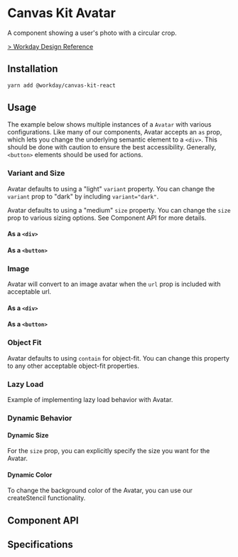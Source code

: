 


<Meta title="Components/Avatar" />

# Canvas Kit Avatar

A component showing a user's photo with a circular crop.

[> Workday Design Reference](https://canvas.workdaydesign.com/components/indicators/avatar)

## Installation

```sh
yarn add @workday/canvas-kit-react
```

## Usage

<SymbolDescription name="Avatar" fileName="/react/" />

The example below shows multiple instances of a `Avatar` with various configurations. Like many of
our components, Avatar accepts an `as` prop, which lets you change the underlying semantic element
to a `<div>`. This should be done with caution to ensure the best accessibility. Generally,
`<button>` elements should be used for actions.

### Variant and Size

Avatar defaults to using a "light" `variant` property. You can change the `variant` prop to "dark"
by including `variant="dark"`.

Avatar defaults to using a "medium" `size` property. You can change the `size` prop to various
sizing options. See Component API for more details.

#### As a `<div>`

<ExampleCodeBlock code={LightVariantDiv} />

<ExampleCodeBlock code={DarkVariantDiv} />

#### As a `<button>`

<ExampleCodeBlock code={LightVariantButton} />

<ExampleCodeBlock code={DarkVariantButton} />

### Image

Avatar will convert to an image avatar when the `url` prop is included with acceptable url.

#### As a `<div>`

<ExampleCodeBlock code={ImageDiv} />

#### As a `<button>`

<ExampleCodeBlock code={ImageButton} />

### Object Fit

Avatar defaults to using `contain` for object-fit. You can change this property to any other
acceptable object-fit properties.

<ExampleCodeBlock code={ObjectFitDiv} />

### Lazy Load

Example of implementing lazy load behavior with Avatar.

<ExampleCodeBlock code={LazyLoadDiv} />

### Dynamic Behavior

#### Dynamic Size

For the `size` prop, you can explicitly specify the size you want for the Avatar.

<ExampleCodeBlock code={DynamicSizeDiv} />

#### Dynamic Color

To change the background color of the Avatar, you can use our createStencil functionality.

<ExampleCodeBlock code={DynamicBackgroundColorDiv} />

## Component API

<SymbolDoc name="Avatar" fileName="/react/" />

## Specifications

<Specifications file="Avatar.spec.ts" name="Avatar" />

